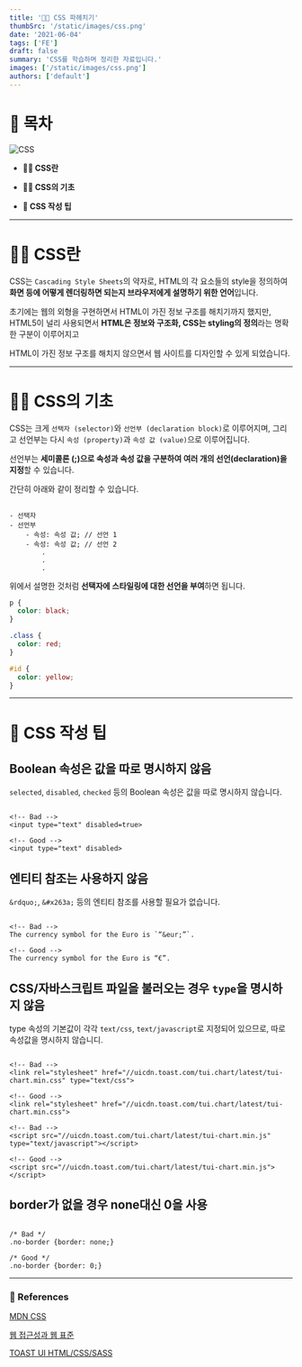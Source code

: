 ```yaml
---
title: '👷🏻 CSS 파헤치기'
thumbSrc: '/static/images/css.png'
date: '2021-06-04'
tags: ['FE']
draft: false
summary: 'CSS를 학습하며 정리한 자료입니다.'
images: ['/static/images/css.png']
authors: ['default']
---
```


# 📌 목차

![CSS](/static/images/css.png)

- **💁🏻 CSS란**

- **👷🏻 CSS의 기초**

- **📐 CSS 작성 팁**

---

# 💁🏻 CSS란

CSS는 `Cascading Style Sheets`의 약자로, HTML의 각 요소들의 style을 정의하여 **화면 등에 어떻게 렌더링하면 되는지 브라우저에게 설명하기 위한 언어**입니다.

초기에는 웹의 외형을 구현하면서 HTML이 가진 정보 구조를 해치기까지 했지만, HTML5이 널리 사용되면서 **HTML은 정보와 구조화, CSS는 styling의 정의**라는 명확한 구분이 이루어지고

HTML이 가진 정보 구조를 해치지 않으면서 웹 사이트를 디자인할 수 있게 되었습니다.

---

# 👷🏻 CSS의 기초

CSS는 크게 `선택자 (selector)`와 `선언부 (declaration block)`로 이루어지며, 그리고 선언부는 다시 `속성 (property)`과 `속성 값 (value)`으로 이루어집니다.

선언부는 **세미콜론 (;)으로 속성과 속성 값을 구분하여 여러 개의 선언(declaration)을 지정**할 수 있습니다.

간단히 아래와 같이 정리할 수 있습니다.

```

- 선택자
- 선언부
    - 속성: 속성 값; // 선언 1
    - 속성: 속성 값; // 선언 2
        .
        .
        .

```

위에서 설명한 것처럼 **선택자에 스타일링에 대한 선언을 부여**하면 됩니다.

```css
p {
  color: black;
}

.class {
  color: red;
}

#id {
  color: yellow;
}
```

---

# 📐 CSS 작성 팁

## Boolean 속성은 값을 따로 명시하지 않음

`selected`, `disabled`, `checked` 등의 Boolean 속성은 값을 따로 명시하지 않습니다.

```

<!-- Bad -->
<input type="text" disabled=true>

<!-- Good -->
<input type="text" disabled>

```

## 엔티티 참조는 사용하지 않음

`&rdquo;`, `&#x263a;` 등의 엔티티 참조를 사용할 필요가 없습니다.

```

<!-- Bad -->
The currency symbol for the Euro is `“&eur;”`.

<!-- Good -->
The currency symbol for the Euro is “€”.

```

## CSS/자바스크립트 파일을 불러오는 경우 `type`을 명시하지 않음

type 속성의 기본값이 각각 `text/css`, `text/javascript`로 지정되어 있으므로, 따로 속성값을 명시하지 않습니디.

```

<!-- Bad -->
<link rel="stylesheet" href="//uicdn.toast.com/tui.chart/latest/tui-chart.min.css" type="text/css">

<!-- Good -->
<link rel="stylesheet" href="//uicdn.toast.com/tui.chart/latest/tui-chart.min.css">

<!-- Bad -->
<script src="//uicdn.toast.com/tui.chart/latest/tui-chart.min.js" type="text/javascript"></script>

<!-- Good -->
<script src="//uicdn.toast.com/tui.chart/latest/tui-chart.min.js"></script>

```

## border가 없을 경우 none대신 0을 사용

```

/* Bad */
.no-border {border: none;}

/* Good */
.no-border {border: 0;}

```

---

### 🔗 References

[MDN CSS](https://developer.mozilla.org/ko/docs/Web/CSS)

[웹 접근성과 웹 표준](https://seulbinim.github.io/WSA/css-basic.html#css%EB%9E%80)

[TOAST UI HTML/CSS/SASS](https://ui.toast.com/fe-guide/ko_HTMLCSS)
